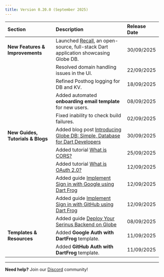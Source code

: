 ```yaml
---
title: Version 0.20.0 (September 2025)
---
```


| Section                           | Description                                                                                                                | Release Date |
| :-------------------------------- | :------------------------------------------------------------------------------------------------------------------------- | :----------- |
| **New Features & Improvements**   | Launched [Recall](https://recall.globeapp.dev), an open-source, full-stack Dart application showcasing Globe DB.           | 30/09/2025   |
|                                   | Resolved domain handling issues in the UI.                                                                                 | 22/09/2025   |
|                                   | Refined Posthog logging for DB and KV.                                                                                     | 18/09/2025   |
|                                   | Added automated **onboarding email template** for new users.                                                               | 08/09/2025   |
|                                   | Fixed inability to check build failures.                                                                                   | 02/09/2025   |
| **New Guides, Tutorials & Blogs** | Added blog post [Introducing Globe DB: Simple, Database for Dart Developers](https://globe.dev/blog/introducing-globe-db/) | 30/09/2025   |
|                                   | Added tutorial [What is CORS?](/tutorials/what-is-cors)                                                                    | 25/09/2025   |
|                                   | Added tutorial [What is OAuth 2.0?](/tutorials/what-is-oauth)                                                              | 12/09/2025   |
|                                   | Added guide [Implement Sign in with Google using Dart Frog](/guides/sign-in-with-google)                                   | 12/09/2025   |
|                                   | Added guide [Implement Sign in with GitHub using Dart Frog](/guides/sign-in-with-github)                                   | 12/09/2025   |
|                                   | Added guide [Deploy Your Serinus Backend on Globe](/guides/serinus-backend-globe)                                          | 08/09/2025   |
| **Templates & Resources**         | Added **Google Auth with DartFrog** template.                                                                              | 11/09/2025   |
|                                   | Added **GitHub Auth with DartFrog** template.                                                                              | 11/09/2025   |

---

**Need help?** Join our [Discord](https://invertase.link/globe-discord) community!
